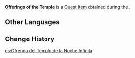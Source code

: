 {{Item Infobox
|id           = 100927
|image        = Item Offerings of the Temple.png
|type         = Quest Items
|description  = Offerings from the [[Evernight Temple]] that contain a fraction of [[Aberaku|Aberaku's]] remnant thoughts.
|source1      = [[Temple Inquiry]]
}}
'''Offerings of the Temple''' is a [[Quest Item]] obtained during the {{Quest|Temple Inquiry}}.

==Other Languages==
{{Other Languages
|default_hidden = 1
|en      = Offerings of the Temple
|zhs     = 庙前的供奉
|zhs_rm  = Miào Qián de Gòngfèng
|zht     = 廟前的供奉
|zht_rm  = Miào Qián de Gòngfèng
|ja      = 廟前の供物
|ja_rm   = Byouzen no Kumotsu
|ko      = 사당 앞의 공양
|ko_rm   = Sadang Ap-ui Gongyang
|es      = Ofrenda del Templo de la Noche Infinita
|fr      = Offrande du temple
|ru      = Подношение Храма
|th      = ของสักการะ Evernight Temple
|th_rm   = 
|vi      = Cống Phẩm Trước Đền
|de      = Opfergabe vor dem Tempel
|id      = Pemberian Temple
|pt      = Oferenda do Templo
|tr      = Tapınağın Adağı
|it      = Offerte del Tempio
}}

==Change History==
{{Change History|2.4}}

[[es:Ofrenda del Templo de la Noche Infinita]]
